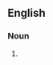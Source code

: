 ==English==

===Noun===
{{head|en|noun form|head=[[window]] [[cleaner]]s}}

# {{plural of|en|window cleaner}}